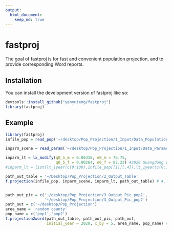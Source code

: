 ```yaml
---
output: 
  html_document:
    keep_md: true
---
```


# fastproj

The goal of fastproj is for fast and convenient population projection, and to provide corresponding Word reports.

## Installation

You can install the development version of fastproj like so:

``` r
devtools::install_github("yanyuteng/fastproj")
library(fastproj)
```

## Example

``` r
library(fastproj)
infile_pop = read_pop('~/desktop/Pop_Projection/1_Input/Data_Population.xlsx') # 1. input the baseline population

inparm_scene = read_param('~/desktop/Pop_Projection/1_Input/Data_Parameter.xlsx') # 2. input the parameters of different scenes

inparm_lt = lx_modify(q0_5_m = 0.00318, e0_m = 76.75,
                      q0_5_f = 0.00264, e0_f = 82.22) #2020 Guangdong province, ##  3. Modified by Wilmoth Method from 'DemoTools'
#inparm_lt = list(lt_1year(c(0:100),infile_pop[[1]][,4]),lt_1year(c(0:100),infile_pop[[1]][,5]))

path_out_table = '~/Desktop/Pop_Projection/2_Output_Table'
f.projection(infile_pop, inparm_scene, inparm_lt, path_out_table) # 4. Projection


path_out_pic = c('~/desktop/Pop_Projection/3_Output_Pic_pop1',
                 '~/desktop/Pop_Projection/3_Output_Pic_pop2')
path_out = c('~/desktop/Pop_Projection')
area_name = 'random county'
pop_name = c('pop1','pop2')
f.projection2word(path_out_table, path_out_pic, path_out,
                  initial_year = 2020, x_by = 5, area_name, pop_name) # 5. Write the Output
```
